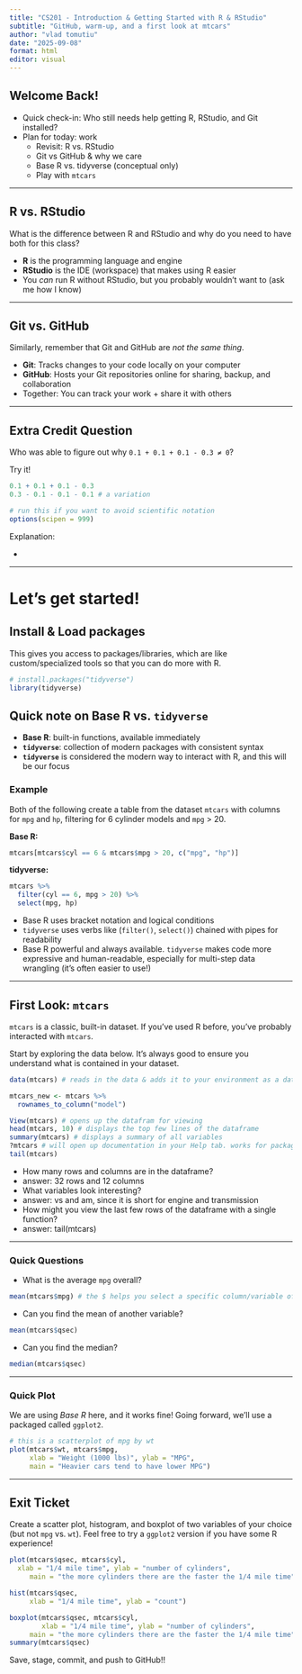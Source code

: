 ```yaml
---
title: "CS201 - Introduction & Getting Started with R & RStudio"
subtitle: "GitHub, warm-up, and a first look at mtcars"
author: "vlad tomutiu"
date: "2025-09-08"
format: html
editor: visual
---
```


## Welcome Back!

-   Quick check-in: Who still needs help getting R, RStudio, and Git installed?
-   Plan for today: work
    -   Revisit: R vs. RStudio
    -   Git vs GitHub & why we care
    -   Base R vs. tidyverse (conceptual only)
    -   Play with `mtcars`

------------------------------------------------------------------------

## R vs. RStudio

What is the difference between R and RStudio and why do you need to have both for this class?

-   **R** is the programming language and engine
-   **RStudio** is the IDE (workspace) that makes using R easier
-   You *can* run R without RStudio, but you probably wouldn’t want to (ask me how I know)

------------------------------------------------------------------------

## Git vs. GitHub

Similarly, remember that Git and GitHub are *not the same thing*.

-   **Git**: Tracks changes to your code locally on your computer
-   **GitHub**: Hosts your Git repositories online for sharing, backup, and collaboration
-   Together: You can track your work + share it with others

------------------------------------------------------------------------

## Extra Credit Question

Who was able to figure out why `0.1 + 0.1 + 0.1 - 0.3 ≠ 0`?

Try it!

```r
0.1 + 0.1 + 0.1 - 0.3
0.3 - 0.1 - 0.1 - 0.1 # a variation

# run this if you want to avoid scientific notation
options(scipen = 999)
```

Explanation:

-   

------------------------------------------------------------------------

# Let's get started!

## Install & Load packages

This gives you access to packages/libraries, which are like custom/specialized tools so that you can do more with R.

```r
# install.packages("tidyverse")
library(tidyverse)
```

## Quick note on Base R vs. `tidyverse`

-   **Base R**: built-in functions, available immediately
-   **`tidyverse`**: collection of modern packages with consistent syntax
-   **`tidyverse`** is considered the modern way to interact with R, and this will be our focus

### Example

Both of the following create a table from the dataset `mtcars` with columns for `mpg` and `hp`, filtering for 6 cylinder models and `mpg` \> 20.

**Base R:**

```r
mtcars[mtcars$cyl == 6 & mtcars$mpg > 20, c("mpg", "hp")]
```

**tidyverse:**

```r
mtcars %>%
  filter(cyl == 6, mpg > 20) %>%
  select(mpg, hp)
```

-   Base R uses bracket notation and logical conditions
-   `tidyverse` uses verbs like (`filter()`, `select()`) chained with pipes for readability
-   Base R powerful and always available. `tidyverse` makes code more expressive and human-readable, especially for multi-step data wrangling (it's often easier to use!)

------------------------------------------------------------------------

## First Look: `mtcars`

`mtcars` is a classic, built-in dataset. If you've used R before, you've probably interacted with `mtcars`.

Start by exploring the data below. It's always good to ensure you understand what is contained in your dataset.

```r
data(mtcars) # reads in the data & adds it to your environment as a dataframe

mtcars_new <- mtcars %>% 
  rownames_to_column("model")

View(mtcars) # opens up the datafram for viewing
head(mtcars, 10) # displays the top few lines of the dataframe
summary(mtcars) # displays a summary of all variables
?mtcars # will open up documentation in your Help tab. works for packages, functions, too!
tail(mtcars)
```

-   How many rows and columns are in the dataframe?
-   answer: 32 rows and 12 columns
-   What variables look interesting?
-   answer: vs and am, since it is short for engine and transmission
-   How might you view the last few rows of the dataframe with a single function?
-   answer: tail(mtcars)

------------------------------------------------------------------------

### Quick Questions

-   What is the average `mpg` overall?

```r
mean(mtcars$mpg) # the $ helps you select a specific column/variable of interest
```

-   Can you find the mean of another variable?

```r
mean(mtcars$qsec)
```

-   Can you find the median?

```r
median(mtcars$qsec)
```

------------------------------------------------------------------------

### Quick Plot

We are using *Base R* here, and it works fine! Going forward, we'll use a packaged called `ggplot2`.

```r
# this is a scatterplot of mpg by wt
plot(mtcars$wt, mtcars$mpg,
     xlab = "Weight (1000 lbs)", ylab = "MPG",
     main = "Heavier cars tend to have lower MPG")
```

------------------------------------------------------------------------

## Exit Ticket

Create a scatter plot, histogram, and boxplot of two variables of your choice (but not `mpg` vs. `wt`). Feel free to try a `ggplot2` version if you have some R experience!

```r
plot(mtcars$qsec, mtcars$cyl, 
  xlab = "1/4 mile time", ylab = "number of cylinders",
     main = "the more cylinders there are the faster the 1/4 mile time")

hist(mtcars$qsec,
     xlab = "1/4 mile time", ylab = "count")

boxplot(mtcars$qsec, mtcars$cyl, 
        xlab = "1/4 mile time", ylab = "number of cylinders",
     main = "the more cylinders there are the faster the 1/4 mile time")
summary(mtcars$qsec)
```

Save, stage, commit, and push to GitHub!!
